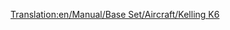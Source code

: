 [[Translation:en/Manual/Base Set/Aircraft/Kelling K6]]
{{en/Manual/Base Set/Aircraft/Aircraft|Cost=36.914 (73,828)
|Speed=947 kph (592 MPH)
|Annual=5.906 (11,812)
|Designed=2026
|Lifespan=22
|Capacity=110 passengers & 25 bags of mail
|Description=Fictional futuristic plane. Kelling is an unknown company, only making a Diesel in Tropical.
|Real-life=Fictional
}}